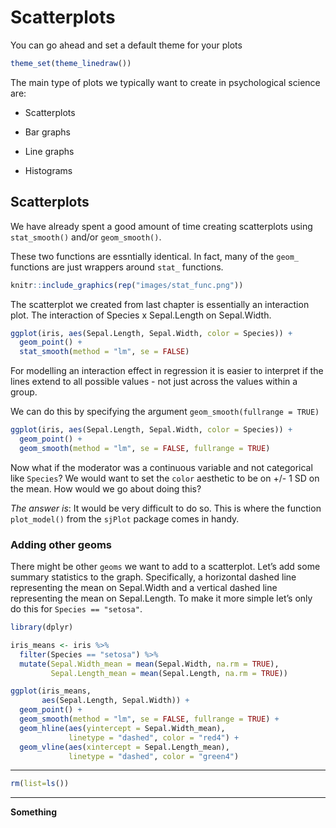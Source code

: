# Scatterplots

You can go ahead and set a default theme for your plots

```r
theme_set(theme_linedraw())
```


The main type of plots we typically want to create in psychological science are:

* Scatterplots

* Bar graphs

* Line graphs

* Histograms

## Scatterplots

We have already spent a good amount of time creating scatterplots using `stat_smooth()` and/or `geom_smooth()`. 

These two functions are essntially identical. In fact, many of the `geom_` functions are just wrappers around `stat_` functions.

```r
knitr::include_graphics(rep("images/stat_func.png"))
```

The scatterplot we created from last chapter is essentially an interaction plot. The interaction of Species x Sepal.Length on Sepal.Width. 

```r
ggplot(iris, aes(Sepal.Length, Sepal.Width, color = Species)) +
  geom_point() +
  stat_smooth(method = "lm", se = FALSE)
```

For modelling an interaction effect in regression it is easier to interpret if the lines extend to all possible values - not just across the values within a group. 

We can do this by specifying the argument `geom_smooth(fullrange = TRUE)`

```r
ggplot(iris, aes(Sepal.Length, Sepal.Width, color = Species)) +
  geom_point() +
  geom_smooth(method = "lm", se = FALSE, fullrange = TRUE)
```

Now what if the moderator was a continuous variable and not categorical like `Species`? We would want to set the `color` aesthetic to be on +/- 1 SD on the mean. How would we go about doing this?

*The answer is*: It would be very difficult to do so. This is where the function `plot_model()` from the `sjPlot` package comes in handy.

### Adding other geoms

There might be other `geoms` we want to add to a scatterplot. Let's add some summary statistics to the graph. Specifically, a horizontal dashed line representing the mean on Sepal.Width and a vertical dashed line representing the mean on Sepal.Length. To make it more simple let's only do this for `Species == "setosa"`.

```r
library(dplyr)

iris_means <- iris %>%
  filter(Species == "setosa") %>%
  mutate(Sepal.Width_mean = mean(Sepal.Width, na.rm = TRUE),
         Sepal.Length_mean = mean(Sepal.Length, na.rm = TRUE))

ggplot(iris_means, 
       aes(Sepal.Length, Sepal.Width)) +
  geom_point() +
  geom_smooth(method = "lm", se = FALSE, fullrange = TRUE) +
  geom_hline(aes(yintercept = Sepal.Width_mean), 
             linetype = "dashed", color = "red4") +
  geom_vline(aes(xintercept = Sepal.Length_mean), 
             linetype = "dashed", color = "green4")
```

********

```r
rm(list=ls())
```

********

**Something**


